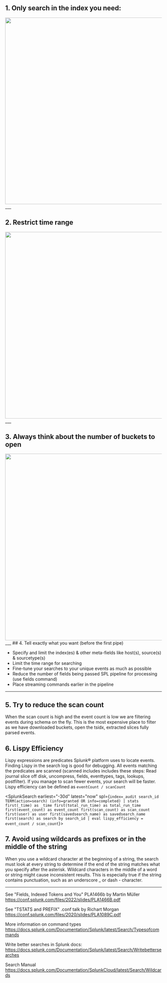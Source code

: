 
## 1. Only search in the index you need:
<img src="/static/app/splunk4champions2/images/only_index.png" width="600" />
___

## 2. Restrict time range 
<img src="/static/app/splunk4champions2/images/time_range.png" width="600" />
___

## 3. Always think about the number of buckets to open
<img src="/static/app/splunk4champions2/images/number_buckets.png" width="600" />
___
## 4. Tell exactly what you want (before the first pipe)

* Specify and limit the index(es) & other meta-fields like host(s), source(s) & sourcetype(s)
* Limit the time range for searching 
* Fine-tune your searches to your unique events as much as possible
* Reduce the number of fields being passed SPL pipeline for processing (use fields command)
* Place streaming commands earlier in the pipeline
___

## 5. Try to reduce the scan count
 When the scan count is high and the event count is low we are filtering events during schema on
the fly.
This is the most expensive place to filter as we have downloaded
buckets, open the tsidx, extracted slices fully parsed events. 

## 6. Lispy Efficiency
Lispy expressions are predicates Splunk® platform uses to locate events. Finding Lispy in the search log is good for debugging. All events matching the predicates are scanned 
(scanned includes includes these steps: Read journal slice off disk, uncompress, fields, eventtypes, tags, lookups, postfilter). If you manage to scan fewer events, your search will be faster. 
Lispy efficiency can be defined as `eventCount / scanCount`

<SplunkSearch earliest="-30d" latest="now" spl={`index=_audit search_id TERM(action=search) (info=granted OR info=completed)
| stats first(_time) as _time first(total_run_time) as total_run_time first(event_count) as event_count first(scan_count) as scan_count first(user) as user first(savedsearch_name) as savedsearch_name first(search) as search by search_id
| eval lispy_efficiency = event_count / scan_count`}>
</SplunkSearch>

## 7. Avoid using wildcards as prefixes or in the middle of the string
When you use a wildcard character at the beginning of a string, the search must look at every string to determine if the end of the string matches what you specify after the asterisk. 
Wildcard characters in the middle of a word or string might cause inconsistent results. This is especially true if the string contains punctuation, such as an underscore _ or dash - character.



____

See "Fields, Indexed Tokens and You" PLA1466b by Martin Müller
https://conf.splunk.com/files/2022/slides/PLA1466B.pdf

See "TSTATS and PREFIX"  .conf talk by Richart Morgan
https://conf.splunk.com/files/2020/slides/PLA1089C.pdf 

More information on command types 
https://docs.splunk.com/Documentation/Splunk/latest/Search/Typesofcommands

Write better searches in Splunk docs:
https://docs.splunk.com/Documentation/Splunk/latest/Search/Writebettersearches

Search Manual 
https://docs.splunk.com/Documentation/SplunkCloud/latest/Search/Wildcards
